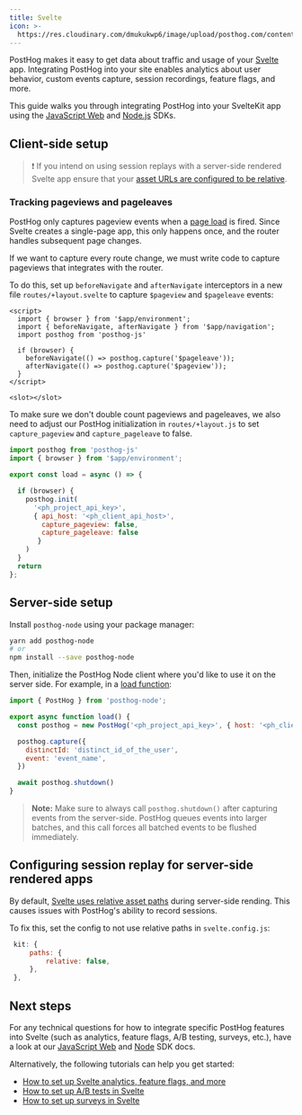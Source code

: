 ```yaml
---
title: Svelte
icon: >-
  https://res.cloudinary.com/dmukukwp6/image/upload/posthog.com/contents/docs/integrate/frameworks/svelte.svg
---
```


PostHog makes it easy to get data about traffic and usage of your [Svelte](https://svelte.dev/) app. Integrating PostHog into your site enables analytics about user behavior, custom events capture, session recordings, feature flags, and more.

This guide walks you through integrating PostHog into your SvelteKit app using the [JavaScript Web](/docs/libraries/js) and [Node.js](/docs/libraries/node) SDKs.

## Client-side setup


<SvelteInstall />

> ❗️ If you intend on using session replays with a server-side rendered Svelte app ensure that your [asset URLs are configured to be relative](/docs/session-replay/troubleshooting#ensure-assets-are-imported-from-the-base-URL-in-Svelte).

### Tracking pageviews and pageleaves

PostHog only captures pageview events when a [page load](https://developer.mozilla.org/en-US/docs/Web/API/Window/load_event) is fired. Since Svelte creates a single-page app, this only happens once, and the router handles subsequent page changes.

If we want to capture every route change, we must write code to capture pageviews that integrates with the router.

To do this, set up `beforeNavigate` and `afterNavigate` interceptors in a new file `routes/+layout.svelte` to capture `$pageview` and `$pageleave` events:

```svelte file=+layout.svelte
<script>
  import { browser } from '$app/environment';
  import { beforeNavigate, afterNavigate } from '$app/navigation';
  import posthog from 'posthog-js'

  if (browser) {
    beforeNavigate(() => posthog.capture('$pageleave'));
    afterNavigate(() => posthog.capture('$pageview'));
  }
</script>

<slot></slot>
```

To make sure we don't double count pageviews and pageleaves, we also need to adjust our PostHog initialization in `routes/+layout.js` to set `capture_pageview` and `capture_pageleave` to false.

```js file=routes/+layout.js
import posthog from 'posthog-js'
import { browser } from '$app/environment';

export const load = async () => {

  if (browser) {
    posthog.init(
      '<ph_project_api_key>',
      { api_host: '<ph_client_api_host>',
        capture_pageview: false,
        capture_pageleave: false
       }
    )
  }
  return
};
```

## Server-side setup

Install `posthog-node` using your package manager:

```bash
yarn add posthog-node
# or
npm install --save posthog-node
```

Then, initialize the PostHog Node client where you'd like to use it on the server side. For example, in a [load function](https://kit.svelte.dev/docs/load#page-data):

```js file=routes/+page.server.js
import { PostHog } from 'posthog-node';

export async function load() {
  const posthog = new PostHog('<ph_project_api_key>', { host: '<ph_client_api_host>' });

  posthog.capture({
    distinctId: 'distinct_id_of_the_user',
    event: 'event_name',
  })

  await posthog.shutdown()
}
```

> **Note:** Make sure to always call `posthog.shutdown()` after capturing events from the server-side. PostHog queues events into larger batches, and this call forces all batched events to be flushed immediately.

## Configuring session replay for server-side rendered apps

By default, [Svelte uses relative asset paths](https://kit.svelte.dev/docs/configuration) during server-side rending. This causes issues with PostHog's ability to record sessions.

To fix this, set the config to not use relative paths in `svelte.config.js`:

```js
 kit: {
     paths: {
         relative: false,
     },
 },
```

## Next steps

For any technical questions for how to integrate specific PostHog features into Svelte (such as analytics, feature flags, A/B testing, surveys, etc.), have a look at our [JavaScript Web](/docs/libraries/js) and [Node]((/docs/libraries/node)) SDK docs.

Alternatively, the following tutorials can help you get started:

- [How to set up Svelte analytics, feature flags, and more](/tutorials/svelte-analytics)
- [How to set up A/B tests in Svelte](/tutorials/svelte-ab-tests)
- [How to set up surveys in Svelte](/tutorials/svelte-surveys)

